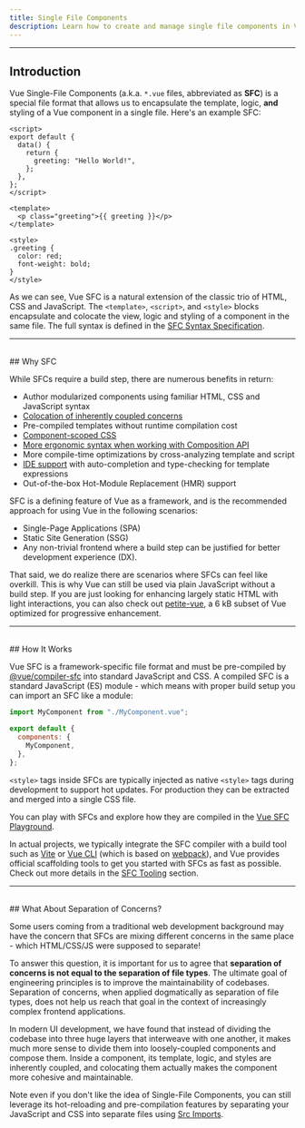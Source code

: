 ```yaml
---
title: Single File Components
description: Learn how to create and manage single file components in Vue.
---
```


---

## Introduction

Vue Single-File Components (a.k.a. `*.vue` files, abbreviated as **SFC**) is a special file format that allows us to encapsulate the template, logic, **and** styling of a Vue component in a single file. Here's an example SFC:

<div class="options-api">

```vue
<script>
export default {
  data() {
    return {
      greeting: "Hello World!",
    };
  },
};
</script>

<template>
  <p class="greeting">{{ greeting }}</p>
</template>

<style>
.greeting {
  color: red;
  font-weight: bold;
}
</style>
```

</div>

As we can see, Vue SFC is a natural extension of the classic trio of HTML, CSS and JavaScript. The `<template>`, `<script>`, and `<style>` blocks encapsulate and colocate the view, logic and styling of a component in the same file. The full syntax is defined in the [SFC Syntax Specification](/api/sfc-spec).

---

<br />
## Why SFC

While SFCs require a build step, there are numerous benefits in return:

- Author modularized components using familiar HTML, CSS and JavaScript syntax
- [Colocation of inherently coupled concerns](#what-about-separation-of-concerns)
- Pre-compiled templates without runtime compilation cost
- [Component-scoped CSS](/api/sfc-css-features)
- [More ergonomic syntax when working with Composition API](/api/sfc-script-setup)
- More compile-time optimizations by cross-analyzing template and script
- [IDE support](/guide/scaling-up/tooling#ide-support) with auto-completion and type-checking for template expressions
- Out-of-the-box Hot-Module Replacement (HMR) support

SFC is a defining feature of Vue as a framework, and is the recommended approach for using Vue in the following scenarios:

- Single-Page Applications (SPA)
- Static Site Generation (SSG)
- Any non-trivial frontend where a build step can be justified for better development experience (DX).

That said, we do realize there are scenarios where SFCs can feel like overkill. This is why Vue can still be used via plain JavaScript without a build step. If you are just looking for enhancing largely static HTML with light interactions, you can also check out [petite-vue](https://github.com/vuejs/petite-vue), a 6 kB subset of Vue optimized for progressive enhancement.

---

<br />
## How It Works

Vue SFC is a framework-specific file format and must be pre-compiled by [@vue/compiler-sfc](https://github.com/vuejs/core/tree/main/packages/compiler-sfc) into standard JavaScript and CSS. A compiled SFC is a standard JavaScript (ES) module - which means with proper build setup you can import an SFC like a module:

```js
import MyComponent from "./MyComponent.vue";

export default {
  components: {
    MyComponent,
  },
};
```

`<style>` tags inside SFCs are typically injected as native `<style>` tags during development to support hot updates. For production they can be extracted and merged into a single CSS file.

You can play with SFCs and explore how they are compiled in the [Vue SFC Playground](https://play.vuejs.org/).

In actual projects, we typically integrate the SFC compiler with a build tool such as [Vite](https://vitejs.dev/) or [Vue CLI](http://cli.vuejs.org/) (which is based on [webpack](https://webpack.js.org/)), and Vue provides official scaffolding tools to get you started with SFCs as fast as possible. Check out more details in the [SFC Tooling](/guide/scaling-up/tooling) section.

---

<br />
## What About Separation of Concerns?

Some users coming from a traditional web development background may have the concern that SFCs are mixing different concerns in the same place - which HTML/CSS/JS were supposed to separate!

To answer this question, it is important for us to agree that **separation of concerns is not equal to the separation of file types**. The ultimate goal of engineering principles is to improve the maintainability of codebases. Separation of concerns, when applied dogmatically as separation of file types, does not help us reach that goal in the context of increasingly complex frontend applications.

In modern UI development, we have found that instead of dividing the codebase into three huge layers that interweave with one another, it makes much more sense to divide them into loosely-coupled components and compose them. Inside a component, its template, logic, and styles are inherently coupled, and colocating them actually makes the component more cohesive and maintainable.

Note even if you don't like the idea of Single-File Components, you can still leverage its hot-reloading and pre-compilation features by separating your JavaScript and CSS into separate files using [Src Imports](/api/sfc-spec#src-imports).
